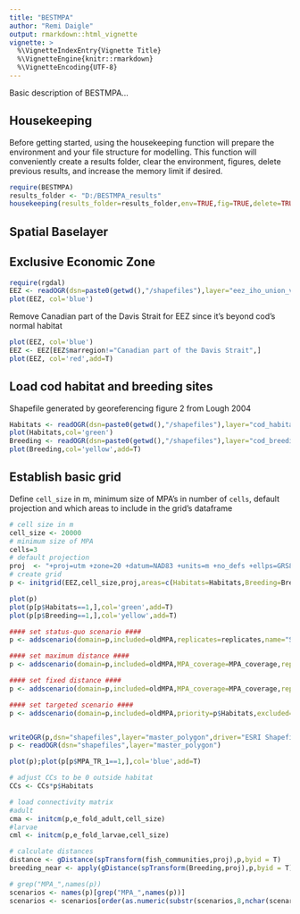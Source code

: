```yaml
---
title: "BESTMPA"
author: "Remi Daigle"
output: rmarkdown::html_vignette
vignette: >
  %\VignetteIndexEntry{Vignette Title}
  %\VignetteEngine{knitr::rmarkdown}
  %\VignetteEncoding{UTF-8}
---
```


Basic description of BESTMPA...

## Housekeeping
Before getting started, using the housekeeping function will prepare the environment and your file structure for modelling. This function will conveniently create a results folder, clear the environment, figures, delete previous results, and increase the memory limit if desired.

```r
require(BESTMPA)
results_folder <- "D:/BESTMPA_results"
housekeeping(results_folder=results_folder,env=TRUE,fig=TRUE,delete=TRUE,memorylimit=memory.limit())
```

## Spatial Baselayer
## Exclusive Economic Zone
```r
require(rgdal)
EEZ <- readOGR(dsn=paste0(getwd(),"/shapefiles"),layer="eez_iho_union_v2")
plot(EEZ, col='blue')
```

Remove Canadian part of the Davis Strait for EEZ since it's beyond cod's normal habitat
```r
plot(EEZ, col='blue')
EEZ <- EEZ[EEZ$marregion!="Canadian part of the Davis Strait",]
plot(EEZ, col='red',add=T)
```

## Load cod habitat and breeding sites
Shapefile generated by georeferencing figure 2 from Lough 2004
```r
Habitats <- readOGR(dsn=paste0(getwd(),"/shapefiles"),layer="cod_habitat")
plot(Habitats,col='green')
Breeding <- readOGR(dsn=paste0(getwd(),"/shapefiles"),layer="cod_breeding")[2:15,] # remove first Breeding zone, outside EEZ
plot(Breeding,col='yellow',add=T)

```

## Establish basic grid
Define `cell_size` in m, minimum size of MPA's in number of `cells`, default projection and which areas to include in the grid's dataframe
```r
# cell size in m
cell_size <- 20000
# minimum size of MPA
cells=3
# default projection
proj  <- "+proj=utm +zone=20 +datum=NAD83 +units=m +no_defs +ellps=GRS80 +towgs84=0,0,0"
# create grid
p <- initgrid(EEZ,cell_size,proj,areas=c(Habitats=Habitats,Breeding=Breeding))

plot(p)
plot(p[p$Habitats==1,],col='green',add=T)
plot(p[p$Breeding==1,],col='yellow',add=T)

```

```r
#### set status-quo scenario ####
p <- addscenario(domain=p,included=oldMPA,replicates=replicates,name="Status_quo",cells=cells)

#### set maximum distance ####
p <- addscenario(domain=p,included=oldMPA,MPA_coverage=MPA_coverage,replicates=replicates,name="MPA_MD",cell_size=cell_size,cells=cells)

#### set fixed distance ####
p <- addscenario(domain=p,included=oldMPA,MPA_coverage=MPA_coverage,replicates=replicates,dist=75000,name="MPA_FX",cell_size=cell_size,cells=cells)

#### set targeted scenario ####
p <- addscenario(domain=p,included=oldMPA,priority=p$Habitats,excluded=p$Breeding,MPA_coverage=MPA_coverage,replicates=replicates,dist=75000,name="MPA_TR",cell_size,cells=cells)


writeOGR(p,dsn="shapefiles",layer="master_polygon",driver="ESRI Shapefile",overwrite_layer = TRUE)
p <- readOGR(dsn="shapefiles",layer="master_polygon")

plot(p);plot(p[p$MPA_TR_1==1,],col='blue',add=T)

# adjust CCs to be 0 outside habitat
CCs <- CCs*p$Habitats

# load connectivity matrix
#adult
cma <- initcm(p,e_fold_adult,cell_size)
#larvae
cml <- initcm(p,e_fold_larvae,cell_size)

# calculate distances
distance <- gDistance(spTransform(fish_communities,proj),p,byid = T)
breeding_near <- apply(gDistance(spTransform(Breeding,proj),p,byid = T),1,which.min)

# grep("MPA_",names(p))
scenarios <- names(p)[grep("MPA_",names(p))]
scenarios <- scenarios[order(as.numeric(substr(scenarios,8,nchar(scenarios))))]
```

